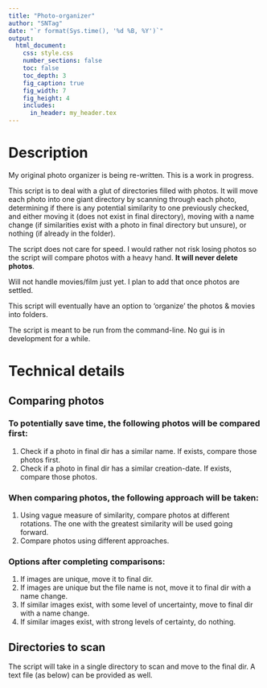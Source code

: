 ```yaml
---
title: "Photo-organizer"
author: "SNTag"
date: "`r format(Sys.time(), '%d %B, %Y')`"
output:
  html_document:
    css: style.css
    number_sections: false
    toc: false
    toc_depth: 3
    fig_caption: true
    fig_width: 7
    fig_height: 4
    includes:
      in_header: my_header.tex
---
```


# Description

My original photo organizer is being re-written. This is a work in progress.

This script is to deal with a glut of directories filled with photos. It will move each photo into
one giant directory by scanning through each photo, determining if there is any potential similarity
to one previously checked, and either moving it (does not exist in final directory), moving with a name
change (if similarities exist with a photo in final directory but unsure), or nothing (if already in
the folder).

The script does not care for speed. I would rather not risk losing photos so the script will compare
photos with a heavy hand. **It will never delete photos**.

Will not handle movies/film just yet. I plan to add that once photos are settled.

This script will eventually have an option to 'organize' the photos & movies into folders.

The script is meant to be run from the command-line. No gui is in development for a while.

# Technical details

## Comparing photos

### To potentially save time, the following photos will be compared first:
1. Check if a photo in final dir has a similar name. If exists, compare those photos first.
2. Check if a photo in final dir has a similar creation-date. If exists, compare those photos.

### When comparing photos, the following approach will be taken:
1. Using vague measure of similarity, compare photos at different rotations. The one with the
   greatest similarity will be used going forward.
2. Compare photos using different approaches.

### Options after completing comparisons:
1. If images are unique, move it to final dir.
2. If images are unique but the file name is not, move it to final dir with a name change.
3. If similar images exist, with some level of uncertainty, move to final dir with a name change.
4. If similar images exist, with strong levels of certainty, do nothing.

## Directories to scan
The script will take in a single directory to scan and move to the final dir. A text file (as below)
can be provided as well.
